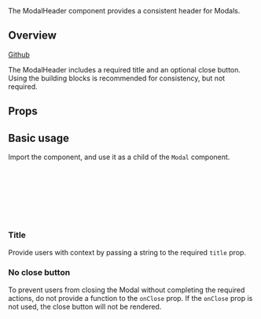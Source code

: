 
<Meta of={ModalHeaderStories} />

<Title>ModalHeader</Title>

<Subtitle>
  The ModalHeader component provides a consistent header for Modals.
</Subtitle>

<Canvas of={ModalHeaderStories.Default} />

## Overview

[Github](https://github.com/recondesigns/be-ubiquitous/tree/main/src/components/ModalHeader)

The ModalHeader includes a required title and an optional close button. Using the building blocks
is recommended for consistency, but not required.

## Props

<ArgTypes />

## Basic usage

Import the component, and use it as a child of the `Modal` component.

```js
import { ModalHeader } from "ubiq-ui"

return (
  <Modal>
    <ModalHeader title='Modal title' onClose={closeFunc} />
  </Modal
)
```

### Title

Provide users with context by passing a string to the required `title` prop.

<Canvas of={ModalHeaderStories.Default} />

### No close button

To prevent users from closing the Modal without completing the required actions,
do not provide a function to the `onClose` prop. If the `onClose` prop is not used,
the close button will not be rendered.

<Canvas of={ModalHeaderStories.NoCloseButton} />
